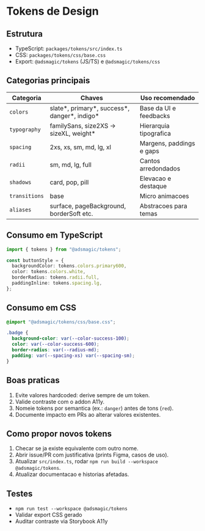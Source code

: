 
<Meta title="Guia/Tokens" />

# Tokens de Design

## Estrutura

- TypeScript: `packages/tokens/src/index.ts`
- CSS: `packages/tokens/css/base.css`
- Export: `@adsmagic/tokens` (JS/TS) e `@adsmagic/tokens/css`

## Categorias principais

| Categoria | Chaves | Uso recomendado |
| --- | --- | --- |
| `colors` | slate*, primary*, success*, danger*, indigo* | Base da UI e feedbacks |
| `typography` | familySans, size2XS -> sizeXL, weight* | Hierarquia tipografica |
| `spacing` | 2xs, xs, sm, md, lg, xl | Margens, paddings e gaps |
| `radii` | sm, md, lg, full | Cantos arredondados |
| `shadows` | card, pop, pill | Elevacao e destaque |
| `transitions` | base | Micro animacoes |
| `aliases` | surface, pageBackground, borderSoft etc. | Abstracoes para temas |

## Consumo em TypeScript

```ts
import { tokens } from "@adsmagic/tokens";

const buttonStyle = {
  backgroundColor: tokens.colors.primary600,
  color: tokens.colors.white,
  borderRadius: tokens.radii.full,
  paddingInline: tokens.spacing.lg,
};
```

## Consumo em CSS

```css
@import "@adsmagic/tokens/css/base.css";

.badge {
  background-color: var(--color-success-100);
  color: var(--color-success-600);
  border-radius: var(--radius-md);
  padding: var(--spacing-xs) var(--spacing-sm);
}
```

## Boas praticas

1. Evite valores hardcoded: derive sempre de um token.
2. Valide contraste com o addon A11y.
3. Nomeie tokens por semantica (ex.: `danger`) antes de tons (`red`).
4. Documente impacto em PRs ao alterar valores existentes.

## Como propor novos tokens

1. Checar se ja existe equivalente com outro nome.
2. Abrir issue/PR com justificativa (prints Figma, casos de uso).
3. Atualizar `src/index.ts`, rodar `npm run build --workspace @adsmagic/tokens`.
4. Atualizar documentacao e historias afetadas.

## Testes

- `npm run test --workspace @adsmagic/tokens`
- Validar export CSS gerado
- Auditar contraste via Storybook A11y
